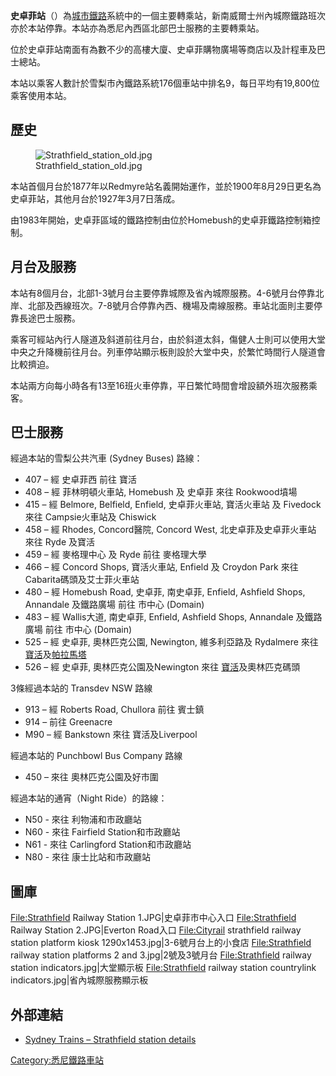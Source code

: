{{Infobox station
|name                = 史卓菲<br />{{lang|en|Strathfield}}
|type                = 
|style               = Sydney Trains
|image               = Strathfield railway station.jpg
|image_size          = 
|image_caption       = 7號月台西行景觀
|address             = [[新南威爾士州|新南威爾士州]]{{link-en|史卓菲|Strathfield}}阿爾柏特路
|country             = 澳洲
|coordinates         = {{coord|-33.87180|151.09433|region:AU-NSW_type:railwaystation|format=dms|display=inline,title}}
|elevation           = {{convert|15|m|ft}}
|distance            = 距離[[悉尼中央車站|悉尼中央車站]]11.81公里
|line                = {{link-en|主郊線|Main Suburban railway line}}
|other               = 巴士
|structure           = 地面
|platform            = 8個（4個島式）
|depth               = 
|levels              = 
|tracks              = 8條
|parking             = 
|bicycle             = 
|opened              = 1876年7月9日
|closed              = 
|rebuilt             = 
|electrified         = 是
|disabled            = 是
|code                = {{link-en|新南威爾士州鐵路車站編號列表|List of New South Wales railway station codes|STR}}
|owned               = [[新南威爾士州鐵路局|新南威爾士州鐵路局]]
|operator            = [[悉尼列車|悉尼列車]]
|zone                = 
|status              = 有人
|former              = 
| passengers          = 每日20,280人<ref>{{cite web |author=Bureau of Transport Statistics |url=https://www.transport.nsw.gov.au/sites/default/files/media/documents/2017/Train%20Statistics%202014.pdf |title=Train Statistics 2014 |publisher=Transport NSW |accessdate=12 July 2018 |archive-date=2018-06-10 |archive-url=https://web.archive.org/web/20180610113500/https://www.transport.nsw.gov.au/sites/default/files/media/documents/2017/Train%20Statistics%202014.pdf |dead-url=no }}</ref>
| pass_year           = 2013年
| pass_rank           = 9
| pass_system         = 悉尼列車，新州鐵路
|mpassengers         = 
|services            = 
|web                 = [https://transportnsw.info/stop?q=10101206#/ Transport for NSW]
|route_map           = 
|map_state           = 
|embedded = 
{{Infobox designation list
|embed = yes
| designation1 = 新南威爾士州古蹟登記
| designation1_offname = ''史卓菲站集合''；''史卓菲三角''；''史卓菲天橋''；''史卓菲橋下通道''
| designation1_type = 州立古蹟（複合／集合）
| designation1_date = 1999年4月2日
| delisted1_date = 
| designation1_partof = 
| designation1_number = 1252
| designation1_free1name =  類型
| designation1_free1value = 鐵路月台／車站
| designation1_free2name =  分類
| designation1_free2value = 交通－鐵路
| designation1_free3name =  建築者
| designation1_free3value = 
}}
}}

'''史卓菲站'''（{{lang-en|Strathfield railway station}}）為[[城市鐵路_(悉尼)|城市鐵路]]系統中的一個主要轉乘站，新南威爾士州內城際鐵路班次亦於本站停靠。本站亦為悉尼內西區北部巴士服務的主要轉乘站。

位於史卓菲站南面有為數不少的高樓大廈、史卓菲購物廣場等商店以及計程車及巴士總站。

本站以乘客人數計於雪梨市內鐵路系統176個車站中排名9，每日平均有19,800位乘客使用本站。

==歷史==
[[File:Strathfield_station_old.jpg|thumb]]

本站首個月台於1877年以Redmyre站名義開始運作，並於1900年8月29日更名為史卓菲站，其他月台於1927年3月7日落成。

由1983年開始，史卓菲區域的鐵路控制由位於Homebush的史卓菲鐵路控制箱控制。

==月台及服務==
<!-- 檔案不存在 [[File:Strathfield_Station_Aerial.jpg|thumb]] ，可從英文維基百科取得 -->

本站有8個月台，北部1-3號月台主要停靠城際及省內城際服務。4-6號月台停靠北岸、北部及西線班次。7-8號月合停靠內西、機場及南線服務。車站北面則主要停靠長途巴士服務。

乘客可經站內行人隧道及斜道前往月台，由於斜道太斜，傷健人士則可以使用大堂中央之升降機前往月台。列車停站顯示板則設於大堂中央，於繁忙時間行人隧道會比較擠迫。

本站兩方向每小時各有13至16班火車停靠，平日繁忙時間會增設額外班次服務乘客。


==巴士服務==
經過本站的雪梨公共汽車 (Sydney Buses) 路線：
*407 – 經 史卓菲西 前往 寶活
*408 – 經 菲林明頓火車站, Homebush 及 史卓菲 來往 Rookwood墳場
*415 – 經 Belmore, Belfield, Enfield, 史卓菲火車站, 寶活火車站 及 Fivedock 來往 Campsie火車站及 Chiswick
*458 – 經 Rhodes, Concord醫院, Concord West, 北史卓菲及史卓菲火車站 來往 Ryde 及寶活
*459 – 經 麥格理中心 及 Ryde 前往 麥格理大學
*466 – 經 Concord Shops, 寶活火車站, Enfield 及 Croydon Park 來往 Cabarita碼頭及艾士菲火車站
*480 – 經 Homebush Road, 史卓菲, 南史卓菲, Enfield, Ashfield Shops, Annandale 及鐵路廣場 前往 市中心 (Domain)
*483 – 經 Wallis大道, 南史卓菲, Enfield, Ashfield Shops, Annandale 及鐵路廣場 前往 市中心 (Domain)
*525 – 經 史卓菲, 奧林匹克公園, Newington, 維多利亞路及 Rydalmere 來往 [[寶活|寶活]]及[[帕拉馬塔|帕拉馬塔]]
*526 – 經 史卓菲, 奧林匹克公園及Newington 來往 [[寶活|寶活]]及奧林匹克碼頭

3條經過本站的 Transdev NSW 路線

*913 – 經 Roberts Road, Chullora 前往 賓士鎮
*914 – 前往 Greenacre
*M90 – 經 Bankstown 來往 寶活及Liverpool

經過本站的 Punchbowl Bus Company 路線
*450 – 來往 奧林匹克公園及好市圍

經過本站的通宵（Night Ride）的路線：

*N50 - 來往 利物浦和市政廳站
*N60 - 來往 Fairfield Station和市政廳站
*N61 - 來往 Carlingford Station和市政廳站
*N80 - 來往 康士比站和市政廳站


==圖庫==
<gallery>
File:Strathfield Railway Station 1.JPG|史卓菲市中心入口
File:Strathfield Railway Station 2.JPG|Everton Road入口
File:Cityrail strathfield railway station platform kiosk 1290x1453.jpg|3-6號月台上的小食店
File:Strathfield railway station platforms 2 and 3.jpg|2號及3號月台
File:Strathfield railway station indicators.jpg|大堂顯示板
File:Strathfield railway station countrylink indicators.jpg|省內城際服務顯示板

</gallery>

==外部連結==
*[http://www.cityrail.info/stations/station_details?stationId=40 Sydney Trains – Strathfield station details] {{Wayback|url=http://www.cityrail.info/stations/station_details?stationId=40 |date=20111130005927 }}

[[Category:悉尼鐵路車站|Category:悉尼鐵路車站]]